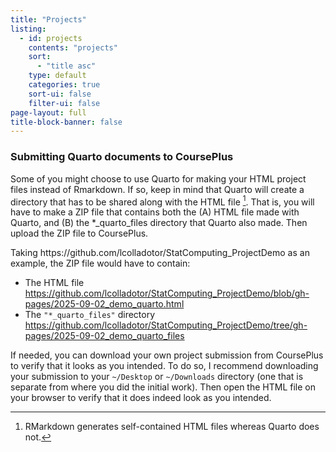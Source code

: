 ```yaml
---
title: "Projects"
listing:
  - id: projects
    contents: "projects"
    sort:
      - "title asc"
    type: default
    categories: true
    sort-ui: false
    filter-ui: false
page-layout: full
title-block-banner: false
---
```



::: callout-tip
### Submitting Quarto documents to CoursePlus

Some of you might choose to use Quarto for making your HTML project files instead of Rmarkdown. If so, keep in mind that Quarto will create a directory that has to be shared along with the HTML file ^[RMarkdown generates self-contained HTML files whereas Quarto does not.]. That is, you will have to make a ZIP file that contains both the (A) HTML file made with Quarto, and (B) the *_quarto_files directory that Quarto also made. Then upload the ZIP file to CoursePlus.

Taking https://github.com/lcolladotor/StatComputing_ProjectDemo as an example, the ZIP file would have to contain:

* The HTML file <https://github.com/lcolladotor/StatComputing_ProjectDemo/blob/gh-pages/2025-09-02_demo_quarto.html>
* The `"*_quarto_files"` directory <https://github.com/lcolladotor/StatComputing_ProjectDemo/tree/gh-pages/2025-09-02_demo_quarto_files>


If needed, you can download your own project submission from CoursePlus to verify that it looks as you intended. To do so, I recommend downloading your submission to your `~/Desktop` or `~/Downloads` directory (one that is separate from where you did the initial work). Then open the HTML file on your browser to verify that it does indeed look as you intended.
:::